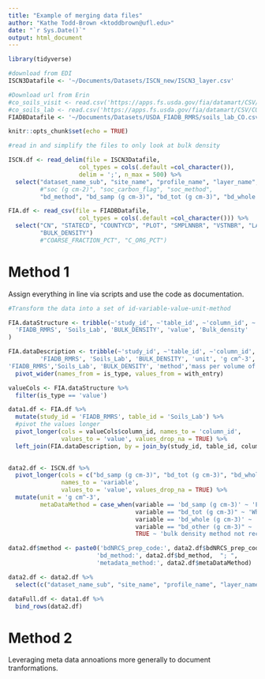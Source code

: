 ```yaml
---
title: "Example of merging data files"
author: "Kathe Todd-Brown <ktoddbrown@ufl.edu>"
date: "`r Sys.Date()`"
output: html_document
---
```


```r
library(tidyverse)

#download from EDI
ISCN3Datafile <- '~/Documents/Datasets/ISCN_new/ISCN3_layer.csv'

#Download url from Erin
#co_soils_visit <- read.csv('https://apps.fs.usda.gov/fia/datamart/CSV/CO_SOILS_VISIT.csv')
#co_soils_lab <- read.csv('https://apps.fs.usda.gov/fia/datamart/CSV/CO_SOILS_LAB.csv')
FIADBDatafile <- '~/Documents/Datasets/USDA_FIADB_RMRS/soils_lab_CO.csv'

knitr::opts_chunk$set(echo = TRUE)
```

```r

#read in and simplify the files to only look at bulk density

ISCN.df <- read_delim(file = ISCN3Datafile, 
                    col_types = cols(.default =col_character()),
                    delim = ';', n_max = 500) %>%
  select("dataset_name_sub", "site_name", "profile_name", "layer_name", #ID columns
         #"soc (g cm-2)", "soc_carbon_flag", "soc_method",
         "bd_method", "bd_samp (g cm-3)", "bd_tot (g cm-3)", "bd_whole (g cm-3)", "bd_other (g cm-3)", "bdNRCS_prep_code")# SOC columns

FIA.df <- read_csv(file = FIADBDatafile,
                    col_types = cols(.default =col_character())) %>%
  select("CN", "STATECD", "COUNTYCD", "PLOT", "SMPLNNBR", "VSTNBR", "LAYER_TYPE", #ID columns
         "BULK_DENSITY") 
         #"COARSE_FRACTION_PCT", "C_ORG_PCT")

```

# Method 1

Assign everything in line via scripts and use the code as documentation.

```r

#Transform the data into a set of id-variable-value-unit-method 

FIA.dataStructure <- tribble(~'study_id', ~'table_id', ~'column_id', ~'is_type', ~of_variable,
  'FIADB_RMRS', 'Soils_Lab', 'BULK_DENSITY', 'value', 'Bulk_density'
)

FIA.dataDescription <- tribble(~'study_id', ~'table_id', ~'column_id', ~'is_type', ~'with_entry',
         'FIADB_RMRS', 'Soils_Lab',	'BULK_DENSITY', 'unit', 'g cm^-3',
'FIADB_RMRS','Soils_Lab', 'BULK_DENSITY', 'method','mass per volume of oven-dry soil inclusive of coarse fraction') %>%
  pivot_wider(names_from = is_type, values_from = with_entry)

valueCols <- FIA.dataStructure %>%
  filter(is_type == 'value')

data1.df <- FIA.df %>%
  mutate(study_id = 'FIADB_RMRS', table_id = 'Soils_Lab') %>%
  #pivot the values longer
  pivot_longer(cols = valueCols$column_id, names_to = 'column_id', 
               values_to = 'value', values_drop_na = TRUE) %>%
  left_join(FIA.dataDescription, by = join_by(study_id, table_id, column_id))
  

data2.df <- ISCN.df %>%
  pivot_longer(cols = c("bd_samp (g cm-3)", "bd_tot (g cm-3)", "bd_whole (g cm-3)", "bd_other (g cm-3)"),
               names_to = 'variable', 
               values_to = 'value', values_drop_na = TRUE) %>%
  mutate(unit = 'g cm^-3',
         metaDataMethod = case_when(variable == 'bd_samp (g cm-3)' ~ 'Fine earth bulk density',
                                    variable == "bd_tot (g cm-3)" ~ 'Whole soil bulk density',
                                    variable == 'bd_whole (g cm-3)' ~ 'Fine earth (estimated coarse fraction correction) bulk density',
                                    variable == "bd_other (g cm-3)" ~ 'method no specified',
                                    TRUE ~ 'bulk density method not recognized'))

data2.df$method <- paste0('bdNRCS_prep_code:', data2.df$bdNRCS_prep_code, "; ", 
                         'bd_method:', data2.df$bd_method,  "; ", 
                         'metadata_method:', data2.df$metaDataMethod)

data2.df <- data2.df %>%
  select(c("dataset_name_sub", "site_name", "profile_name", "layer_name", 'variable', 'value', 'method', 'unit'))

dataFull.df <- data1.df %>%
  bind_rows(data2.df)

```

# Method 2

Leveraging meta data annoations more generally to document tranformations.

```r

```

